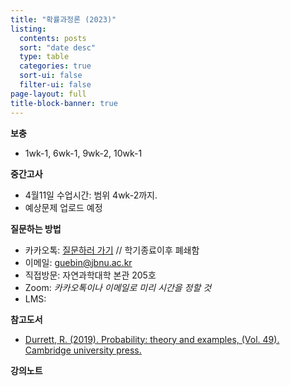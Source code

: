 ```yaml
---
title: "확률과정론 (2023)"
listing:
  contents: posts
  sort: "date desc"
  type: table
  categories: true
  sort-ui: false
  filter-ui: false
page-layout: full
title-block-banner: true
---
```


**보충**

- 1wk-1, 6wk-1, 9wk-2, 10wk-1 

**중간고사** 

- 4월11일 수업시간: 범위 4wk-2까지. 
- 예상문제 업로드 예정 

**질문하는 방법**

- 카카오톡: [질문하러 가기](http://pf.kakao.com/_rxoxaDxj/chat) // 학기종료이후 폐쇄함
- 이메일: <guebin@jbnu.ac.kr>
- 직접방문: 자연과학대학 본관 205호 
- Zoom: *카카오톡이나 이메일로 미리 시간을 정할 것*
- LMS: 

**참고도서**

- [Durrett, R. (2019). Probability: theory and examples,  (Vol. 49). Cambridge university press.](https://services.math.duke.edu/~rtd/PTE/PTE5_011119.pdf)


**강의노트** 